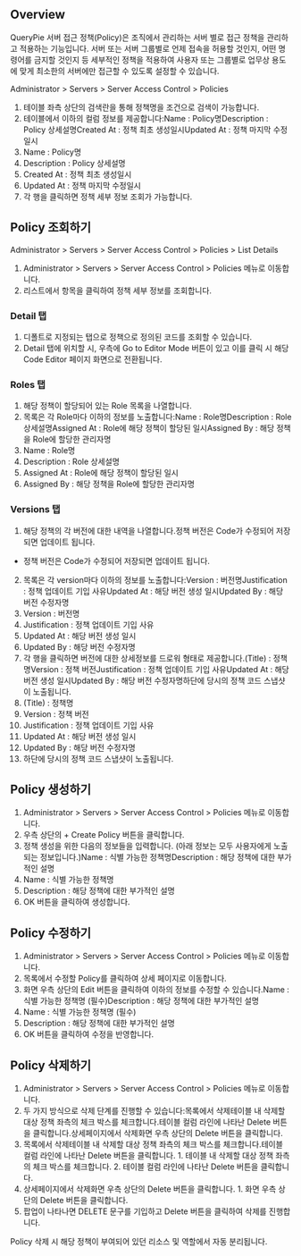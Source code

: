 ## Overview
QueryPie 서버 접근 정책(Policy)은 조직에서 관리하는 서버 별로 접근 정책을 관리하고 적용하는 기능입니다. 서버 또는 서버 그룹별로 언제 접속을 허용할 것인지, 어떤 명령어를 금지할 것인지 등 세부적인 정책을 적용하여 사용자 또는 그룹별로 업무상 용도에 맞게 최소한의 서버에만 접근할 수 있도록 설정할 수 있습니다.

Administrator > Servers > Server Access Control > Policies

1. 테이블 좌측 상단의 검색란을 통해 정책명을 조건으로 검색이 가능합니다.
2. 테이블에서 이하의 컬럼 정보를 제공합니다:Name : Policy명Description : Policy 상세설명Created At : 정책 최초 생성일시Updated At : 정책 마지막 수정일시
  1. Name : Policy명
  2. Description : Policy 상세설명
  3. Created At : 정책 최초 생성일시
  4. Updated At : 정책 마지막 수정일시
3. 각 행을 클릭하면 정책 세부 정보 조회가 가능합니다.

## Policy 조회하기
Administrator > Servers > Server Access Control > Policies > List Details

1. Administrator > Servers > Server Access Control > Policies 메뉴로 이동합니다.
2. 리스트에서 항목을 클릭하여 정책 세부 정보를 조회합니다.

### Detail 탭
1. 디폴트로 지정되는 탭으로 정책으로 정의된 코드를 조회할 수 있습니다.
2. Detail 탭에 위치할 시, 우측에 Go to Editor Mode 버튼이 있고 이를 클릭 시 해당 Code Editor 페이지 화면으로 전환됩니다.

### Roles 탭
1. 해당 정책이 할당되어 있는 Role 목록을 나열합니다.
2. 목록은 각 Role마다 이하의 정보를 노출합니다:Name : Role명Description : Role 상세설명Assigned At : Role에 해당 정책이 할당된 일시Assigned By : 해당 정책을 Role에 할당한 관리자명
  1. Name : Role명
  2. Description : Role 상세설명
  3. Assigned At : Role에 해당 정책이 할당된 일시
  4. Assigned By : 해당 정책을 Role에 할당한 관리자명

### Versions 탭
1. 해당 정책의 각 버전에 대한 내역을 나열합니다.정책 버전은 Code가 수정되어 저장되면 업데이트 됩니다.
  * 정책 버전은 Code가 수정되어 저장되면 업데이트 됩니다.
2. 목록은 각 version마다 이하의 정보를 노출합니다:Version : 버전명Justification : 정책 업데이트 기입 사유Updated At : 해당 버전 생성 일시Updated By : 해당 버전 수정자명
  1. Version : 버전명
  2. Justification : 정책 업데이트 기입 사유
  3. Updated At : 해당 버전 생성 일시
  4. Updated By : 해당 버전 수정자명
3. 각 행을 클릭하면 버전에 대한 상세정보를 드로워 형태로 제공합니다.(Title) : 정책명Version : 정책 버전Justification : 정책 업데이트 기입 사유Updated At : 해당 버전 생성 일시Updated By : 해당 버전 수정자명하단에 당시의 정책 코드 스냅샷이 노출됩니다.
  1. (Title) : 정책명
  2. Version : 정책 버전
  3. Justification : 정책 업데이트 기입 사유
  4. Updated At : 해당 버전 생성 일시
  5. Updated By : 해당 버전 수정자명
  6. 하단에 당시의 정책 코드 스냅샷이 노출됩니다.

## Policy 생성하기
1. Administrator > Servers > Server Access Control > Policies 메뉴로 이동합니다.
2. 우측 상단의 + Create Policy 버튼을 클릭합니다.
3. 정책 생성을 위한 다음의 정보들을 입력합니다. (아래 정보는 모두 사용자에게 노출되는 정보입니다.)Name : 식별 가능한 정책명Description : 해당 정책에 대한 부가적인 설명
  1. Name : 식별 가능한 정책명
  2. Description : 해당 정책에 대한 부가적인 설명
4. OK 버튼을 클릭하여 생성합니다.

## Policy 수정하기
1. Administrator > Servers > Server Access Control > Policies 메뉴로 이동합니다.
2. 목록에서 수정할 Policy를 클릭하여 상세 페이지로 이동합니다.
3. 화면 우측 상단의 Edit 버튼을 클릭하여 이하의 정보를 수정할 수 있습니다.Name : 식별 가능한 정책명 (필수)Description : 해당 정책에 대한 부가적인 설명
  1. Name : 식별 가능한 정책명 (필수)
  2. Description : 해당 정책에 대한 부가적인 설명
4. OK 버튼을 클릭하여 수정을 반영합니다.

## Policy 삭제하기
1. Administrator > Servers > Server Access Control > Policies 메뉴로 이동합니다.
2. 두 가지 방식으로 삭제 단계를 진행할 수 있습니다:목록에서 삭제테이블 내 삭제할 대상 정책 좌측의 체크 박스를 체크합니다.테이블 컬럼 라인에 나타난 Delete 버튼을 클릭합니다.상세페이지에서 삭제화면 우측 상단의 Delete 버튼을 클릭합니다.
  1. 목록에서 삭제테이블 내 삭제할 대상 정책 좌측의 체크 박스를 체크합니다.테이블 컬럼 라인에 나타난 Delete 버튼을 클릭합니다.
    1. 테이블 내 삭제할 대상 정책 좌측의 체크 박스를 체크합니다.
    2. 테이블 컬럼 라인에 나타난 Delete 버튼을 클릭합니다.
  2. 상세페이지에서 삭제화면 우측 상단의 Delete 버튼을 클릭합니다.
    1. 화면 우측 상단의 Delete 버튼을 클릭합니다.
3. 팝업이 나타나면 DELETE 문구를 기입하고 Delete 버튼을 클릭하여 삭제를 진행합니다.

Policy 삭제 시 해당 정책이 부여되어 있던 리소스 및 역할에서 자동 분리됩니다.
